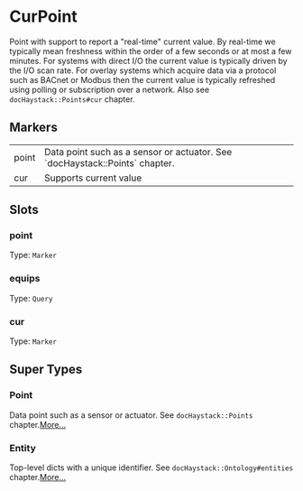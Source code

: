 # CurPoint
Point with support to report a &quot;real-time&quot; current value.  By real-time
we typically mean freshness within the order of a few seconds or at
most a few minutes.  For systems with direct I/O the current value is
typically driven by the I/O scan rate. For overlay systems which acquire
data via a protocol such as BACnet or Modbus then the current value
is typically refreshed using polling or subscription over a network.
Also see `docHaystack::Points#cur` chapter.
## Markers
<table>
<tbody>
<tr>
<td className='p-2 align-top'><span className='bg-sky-200 rounded-md px-3 py-1 text-sky-700 block font-semibold text-center text-sm'>point </span></td>
<td className='p-2 align-top'>Data point such as a sensor or actuator. See `docHaystack::Points` chapter.</td>
</tr>
<tr>
<td className='p-2 align-top'><span className='bg-sky-200 rounded-md px-3 py-1 text-sky-700 block font-semibold text-center text-sm'>cur </span></td>
<td className='p-2 align-top'>Supports current value</td>
</tr>
</tbody>
</table>

## Slots

### point
Type: `Marker`

### equips
Type: `Query`

### cur
Type: `Marker`



## Super Types
### Point
Data point such as a sensor or actuator.
See `docHaystack::Points` chapter.[More...](./Point)

### Entity
Top-level dicts with a unique identifier.
See `docHaystack::Ontology#entities` chapter.[More...](./Entity)


